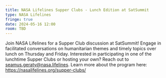 ```yaml
---
title: NASA Lifelines Supper Clubs - Lunch Edition at SatSummit
type: NASA Lifelines
fringe: true
date: 2024-05-16 12:00
room: TBD
---
```

Join NASA Lifelines for a Supper Club discussion at SatSummit! Engage in facilitated conversations on humanitarian themes and timely topics over lunch on Thursday and Friday. Interested in participating in one of the lunchtime Supper Clubs or hosting your own? Reach out to seamus.geraty@nasa.lifelines. Learn more about the program here: https://nasalifelines.org/supper-clubs/
